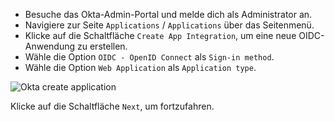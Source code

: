- Besuche das Okta-Admin-Portal und melde dich als Administrator an.
- Navigiere zur Seite `Applications` / `Applications` über das Seitenmenü.
- Klicke auf die Schaltfläche `Create App Integration`, um eine neue OIDC-Anwendung zu erstellen.
- Wähle die Option `OIDC - OpenID Connect` als `Sign-in method`.
- Wähle die Option `Web Application` als `Application type`.

<img src="/img/assets/okta_create_application.webp" alt="Okta create application" />

Klicke auf die Schaltfläche `Next`, um fortzufahren.
